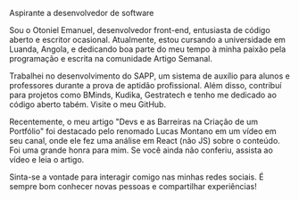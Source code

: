 
<Subtitle>Aspirante a desenvolvedor de software</Subtitle>

<LineBreak />

Sou o Otoniel Emanuel, desenvolvedor front-end, entusiasta de código aberto e escritor ocasional. Atualmente, estou cursando a universidade em Luanda, Angola, e dedicando boa parte do meu tempo à minha paixão pela programação e escrita na comunidade <Links olink="">Artigo Semanal</Links>.
<LineBreak />

Trabalhei no desenvolvimento do <Links olink="">SAPP</Links>, um sistema de auxílio para alunos e professores durante a prova de aptidão profissional. Além disso, contribuí para projetos como <Links olink="">BMinds</Links>, <Links olink="">Kudika</Links>, <Links olink="">Gestratech</Links> e  tenho me dedicado ao código aberto tabém. Visite o meu <Links olink="">GitHub</Links>.

<LineBreak />

Recentemente, o meu artigo "Devs e as Barreiras na Criação de um Portfólio" foi destacado pelo renomado <Links olink="">Lucas Montano</Links> em um vídeo em seu canal, onde ele fez uma análise em React (não JS) sobre o conteúdo. Foi uma grande honra para mim. Se você ainda não conferiu, assista ao <Links>vídeo</Links> e leia o <Links>artigo</Links>.

<LineBreak />

Sinta-se a vontade para interagir comigo nas minhas redes sociais. É sempre bom conhecer novas pessoas e compartilhar experiências!